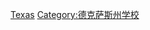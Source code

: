 {{Commonscat|Universities and colleges in Texas}}

[[Category:美國各州大學|Texas]]
[[Category:德克萨斯州学校|Category:德克萨斯州学校]]